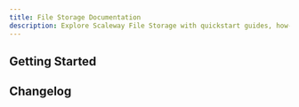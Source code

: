 ```yaml
---
title: File Storage Documentation
description: Explore Scaleway File Storage with quickstart guides, how-tos, and more.
---
```



<ProductHeader
   productName="File Storage"
   productLogo="fileStorage"
   description="File Storage offers fast, reliable, and shareable file systems for Scaleway Instances."
   url="/file-storage/quickstart/"
   label="File Storage Quickstart"
/>

## Getting Started

<Grid>
    <SummaryCard
        title="Quickstart"
        icon="rocket"
        description="Learn to create File Storage volumes, attach, and mount them to a Scaleway Instance in a few easy steps."
        label="View Quickstart"
        url="/file-storage/quickstart/"
    />
    <SummaryCard
        title="Concepts"
        icon="info"
        description="Master core concepts for a deeper understanding of File Storage."
        label="View Concepts"
        url="/file-storage/concepts/"
    />
    <SummaryCard
        title="How-Tos"
        icon="help-circle-outline"
        description="Learn to use File Storage through the Scaleway console."
        label="View How-Tos"
        url="/file-storage/how-to/"
    />
</Grid>

<ClickableBanner
    productLogo="cli"
    title="File Storage API"
    description="Manage File Storage using the Scaleway API."
    url="https://www.scaleway.com/en/developers/api/file-storage/"
    label="Go to File Storage API"
/>

## Changelog

<ChangelogList
    productName="file-storage"
    numberOfChanges={3}
/>
